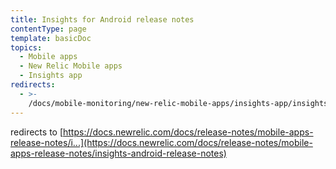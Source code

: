 ```yaml
---
title: Insights for Android release notes
contentType: page
template: basicDoc
topics:
  - Mobile apps
  - New Relic Mobile apps
  - Insights app
redirects:
  - >-
    /docs/mobile-monitoring/new-relic-mobile-apps/insights-app/insights-android-release-notes
---
```


redirects to [https://docs.newrelic.com/docs/release-notes/mobile-apps-release-notes/i...](https://docs.newrelic.com/docs/release-notes/mobile-apps-release-notes/insights-android-release-notes)
